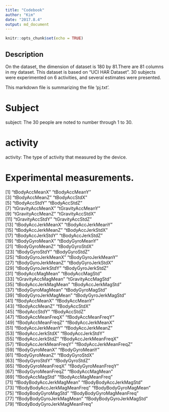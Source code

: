 ```yaml
---
title: "Codebook"
author: "Kim"
date: "2017.8.4"
output: md_document
---
```


```r
knitr::opts_chunk$set(echo = TRUE)
```

## Description 

  On the dataset, the dimension of dataset is 180 by 81.There are 81 columns 
  in my dataset. This dataset is based on "UCI HAR Dataset". 30 subjects were
  experimented on 6 activities, and several estimates were presented. 
  
  This markdown file is summarizing the file 'pj.txt'. 


# Subject 
 
  subject: The 30 people are noted to number through 1 to 30. 
  
# activity 

  activity: The type of activity that measured by the device. 


# Experimental measurements.

 [1] "tBodyAccMeanX"                "tBodyAccMeanY"               
 [3] "tBodyAccMeanZ"                "tBodyAccStdX"                
 [5] "tBodyAccStdY"                 "tBodyAccStdZ"                
 [7] "tGravityAccMeanX"             "tGravityAccMeanY"            
 [9] "tGravityAccMeanZ"             "tGravityAccStdX"             
[11] "tGravityAccStdY"              "tGravityAccStdZ"             
[13] "tBodyAccJerkMeanX"            "tBodyAccJerkMeanY"           
[15] "tBodyAccJerkMeanZ"            "tBodyAccJerkStdX"            
[17] "tBodyAccJerkStdY"             "tBodyAccJerkStdZ"            
[19] "tBodyGyroMeanX"               "tBodyGyroMeanY"              
[21] "tBodyGyroMeanZ"               "tBodyGyroStdX"               
[23] "tBodyGyroStdY"                "tBodyGyroStdZ"               
[25] "tBodyGyroJerkMeanX"           "tBodyGyroJerkMeanY"          
[27] "tBodyGyroJerkMeanZ"           "tBodyGyroJerkStdX"           
[29] "tBodyGyroJerkStdY"            "tBodyGyroJerkStdZ"           
[31] "tBodyAccMagMean"              "tBodyAccMagStd"              
[33] "tGravityAccMagMean"           "tGravityAccMagStd"           
[35] "tBodyAccJerkMagMean"          "tBodyAccJerkMagStd"          
[37] "tBodyGyroMagMean"             "tBodyGyroMagStd"             
[39] "tBodyGyroJerkMagMean"         "tBodyGyroJerkMagStd"         
[41] "fBodyAccMeanX"                "fBodyAccMeanY"               
[43] "fBodyAccMeanZ"                "fBodyAccStdX"                
[45] "fBodyAccStdY"                 "fBodyAccStdZ"                
[47] "fBodyAccMeanFreqX"            "fBodyAccMeanFreqY"           
[49] "fBodyAccMeanFreqZ"            "fBodyAccJerkMeanX"           
[51] "fBodyAccJerkMeanY"            "fBodyAccJerkMeanZ"           
[53] "fBodyAccJerkStdX"             "fBodyAccJerkStdY"            
[55] "fBodyAccJerkStdZ"             "fBodyAccJerkMeanFreqX"       
[57] "fBodyAccJerkMeanFreqY"        "fBodyAccJerkMeanFreqZ"       
[59] "fBodyGyroMeanX"               "fBodyGyroMeanY"              
[61] "fBodyGyroMeanZ"               "fBodyGyroStdX"               
[63] "fBodyGyroStdY"                "fBodyGyroStdZ"               
[65] "fBodyGyroMeanFreqX"           "fBodyGyroMeanFreqY"          
[67] "fBodyGyroMeanFreqZ"           "fBodyAccMagMean"             
[69] "fBodyAccMagStd"               "fBodyAccMagMeanFreq"         
[71] "fBodyBodyAccJerkMagMean"      "fBodyBodyAccJerkMagStd"      
[73] "fBodyBodyAccJerkMagMeanFreq"  "fBodyBodyGyroMagMean"        
[75] "fBodyBodyGyroMagStd"          "fBodyBodyGyroMagMeanFreq"    
[77] "fBodyBodyGyroJerkMagMean"     "fBodyBodyGyroJerkMagStd"     
[79] "fBodyBodyGyroJerkMagMeanFreq"



  
  
  
  








